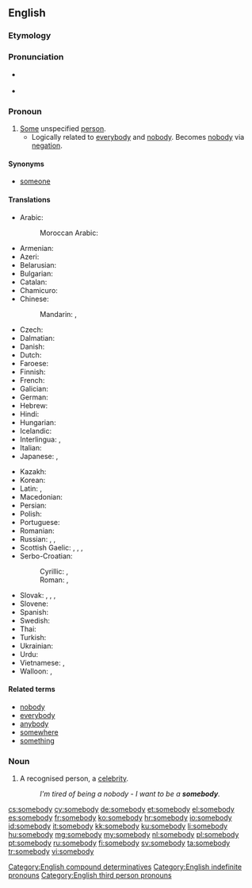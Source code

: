 ==English==

===Etymology===
{{compound|some|body}}

===Pronunciation===
* {{a|US}}  {{IPA|/ˈsʌmbədi/|/ˈsʌmbɑdi/}}
* {{audio|en-us-somebody.ogg|Audio (US)}}

===Pronoun===
{{en-pron}}

# [[some|Some]] unspecified [[person]].
#* Logically related to [[everybody]] and [[nobody]].  Becomes [[nobody]] via [[negation]].

====Synonyms====
* [[someone]]

====Translations====
{{trans-top|some unspecified person}}
* Arabic: {{t+|ar|أحد|m|tr=ʾáḥad|sc=Arab}}
*: Moroccan Arabic: {{tø|ary|شِواحد|tr=šiwaḥed}}
* Armenian: {{t+|hy|մեկ|alt=մեկը|tr=mekë}}
* Azeri: {{t+|az|kimsə}}
* Belarusian: {{t-|be|хтось|m|tr=xtos’|sc=Cyrl}}
* Bulgarian: {{t-|bg|някой|m|tr=njakoj|sc=Cyrl}}
* Catalan: {{t+|ca|algú}}
* Chamicuro: {{tø|ccc|ana'shanaye}}
* Chinese:
*: Mandarin: {{t|cmn|有人|tr=yǒurén|sc=Hani}}, {{t-|cmn|某人|tr=mǒurén|sc=Hani}}
* Czech: {{t+|cs|někdo|m}}
* Dalmatian: {{tø|dlm|čertjoin}}
* Danish: {{t+|da|nogen}}
* Dutch: {{t+|nl|iemand}}
* Faroese: {{t-|fo|onkur}}
* Finnish: {{t+|fi|joku}}
* French: {{t+|fr|quelqu'un}}
* Galician: {{t+|gl|alguén}}
* German: {{t+|de|jemand}}
* Hebrew: {{t-|he|מישהו|m|tr=míshehu|sc=Hebr}}
* Hindi: {{t-|hi|कोई|tr=koī|sc=Deva}}
* Hungarian: {{t+|hu|valaki}}
* Icelandic: {{t+|is|einhver|m}}
* Interlingua: {{t-|ia|alicuno}}, {{t-|ia|alcuno}}
* Italian: {{t+|it|qualcuno}}
* Japanese: {{t-|ja|誰か|tr=だれか, dareka}}, {{t-|ja|ある人|tr=あるひと, aruhito|sc=Jpan}}
{{trans-mid}}
* Kazakh: {{t|kk|біреу|tr=birew|sc=Cyrl}}
* Korean: {{t-|ko|누군가|tr=nugunga|sc=Hang}}
* Latin: {{t+|la|aliquis|m|f}}, {{t-|la|aliquid|n}}
* Macedonian: {{t-|mk|некој|m|tr=nékoj|sc=Cyrl}}
* Persian: {{t+|fa|کسی|tr=kasi}}
* Polish: {{t+|pl|ktoś|m}}
* Portuguese: {{t+|pt|alguém}}
* Romanian: {{t+|ro|cineva}}
* Russian: {{t+|ru|кто-то|m|tr=któ-to}}, {{t+|ru|некто|m|tr=nékto|sc=Cyrl}}, {{t+|ru|кое-кто|m|tr=kóje-któ|sc=Cyrl}}
* Scottish Gaelic: {{t-|gd|cuideigin}},  {{qualifier|male}} {{t-|gd|duin'-eigin}},  {{qualifier|male}} {{t-|gd|feareigin}},  {{qualifier|female}} {{t-|gd|tè-eigin}}
* Serbo-Croatian:
*: Cyrillic: {{qualifier|Bosnian, Serbian}} {{t-|sh|неко|m|sc=Cyrl}}, {{qualifier|Croatian}} {{t-|sh|нетко|m|sc=Cyrl}}
*: Roman: {{qualifier|Bosnian, Serbian}} {{t-|sh|neko|m}}, {{qualifier|Croatian}} {{t-|sh|netko|m}}
* Slovak: {{t-|sk|niekto|m}}, {{t-|sk|dakto|m}}, {{t-|sk|voľakto}}, {{t-|sk|ktosi}}
* Slovene: {{t+|sl|nekdo|m}}
* Spanish: {{t+|es|alguien}}
* Swedish: {{t+|sv|någon}}
* Thai: {{t-|th|บางคน|tr=baang kon|sc=Thai}}
* Turkish: {{t+|tr|kimse}}
* Ukrainian: {{t+|uk|хтось|m|tr=xtos’|sc=Cyrl}}
* Urdu: {{t-|ur|کوئی|tr=koī|sc=ur-Arab}}
* Vietnamese: {{t-|vi|một người nào đó}}, {{t+|vi|có người}}
* Walloon: {{t+|wa|ene sakî}}, {{t-|wa|kéconk}}
{{trans-bottom}}

====Related terms====
* [[nobody]]
* [[everybody]]
* [[anybody]]
* [[somewhere]]
* [[something]]

===Noun===
{{en-noun|somebodies}}

# A recognised person, a [[celebrity]].
#: ''I'm tired of being a nobody - I want to be a '''somebody'''.''

[[Category:English compound determinatives]]
[[Category:English indefinite pronouns]]
[[Category:English third person pronouns]]

[[cs:somebody]]
[[cy:somebody]]
[[de:somebody]]
[[et:somebody]]
[[el:somebody]]
[[es:somebody]]
[[fr:somebody]]
[[ko:somebody]]
[[hr:somebody]]
[[io:somebody]]
[[id:somebody]]
[[it:somebody]]
[[kk:somebody]]
[[ku:somebody]]
[[li:somebody]]
[[hu:somebody]]
[[mg:somebody]]
[[my:somebody]]
[[nl:somebody]]
[[pl:somebody]]
[[pt:somebody]]
[[ru:somebody]]
[[fi:somebody]]
[[sv:somebody]]
[[ta:somebody]]
[[tr:somebody]]
[[vi:somebody]]
